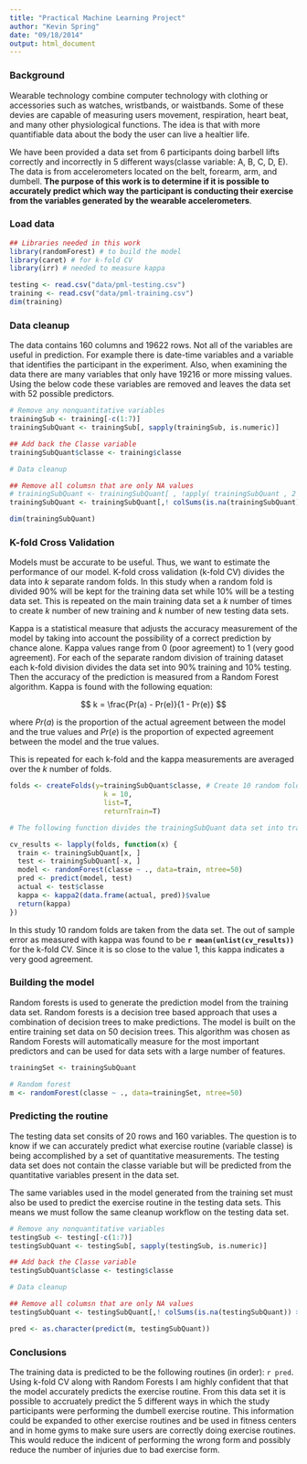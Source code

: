 ```yaml
---
title: "Practical Machine Learning Project"
author: "Kevin Spring"
date: "09/18/2014"
output: html_document
---
```


### Background

Wearable technology combine computer technology with clothing or accessories such as watches, wristbands, or waistbands. Some of these devies are capable of measuring users movement, respiration, heart beat, and many other physiological functions. The idea is that with more quantifiable data about the body the user can live a healtier life.

We have been provided a data set from 6 participants doing barbell lifts correctly and incorrectly in 5 different ways(classe variable: A, B, C, D, E). The data is from accelerometers located on the belt, forearm, arm, and dumbell. **The purpose of this work is to determine if it is possible to accurately predict which way the participant is conducting their exercise from the variables generated by the wearable accelerometers**.

### Load data
```r

## Libraries needed in this work
library(randomForest) # to build the model
library(caret) # for k-fold CV
library(irr) # needed to measure kappa

testing <- read.csv("data/pml-testing.csv")
training <- read.csv("data/pml-training.csv")
dim(training)
```

### Data cleanup

The data contains 160 columns and 19622 rows. Not all of the variables are useful in prediction. For example there is date-time variables and a variable that identifies the participant in the experiment. Also, when examining the data there are many variables that only have 19216 or more missing values. Using the below code these variables are removed and leaves the data set with 52 possible predictors.

```r
# Remove any nonquantitative variables
trainingSub <- training[-c(1:7)]
trainingSubQuant <- trainingSub[, sapply(trainingSub, is.numeric)]

## Add back the Classe variable
trainingSubQuant$classe <- training$classe

# Data cleanup

## Remove all columsn that are only NA values
# trainingSubQuant <- trainingSubQuant[ , !apply( trainingSubQuant , 2 , function(x) all(is.na(x)) ) ]
trainingSubQuant <- trainingSubQuant[,! colSums(is.na(trainingSubQuant)) >= 19216]

dim(trainingSubQuant)
```

### K-fold Cross Validation
Models must be accurate to be useful. Thus, we want to estimate the performance of our model. K-fold cross validation (k-fold CV) divides the data into *k* separate random folds. In this study when a random fold is divided 90% will be kept for the training data set while 10% will be a testing data set. This is repeated on the main training data set a *k* number of times to create *k* number of new training and *k* number of new testing data sets. 

Kappa is a statistical measure that adjusts the accuracy measurement of the model by taking into account the possibility of a correct prediction by chance alone. Kappa values range from 0 (poor agreement) to 1 (very good agreement). For each of the separate random division of training dataset each k-fold division divides the data set into 90% training and 10% testing. Then the accuracy of the prediction is measured from a Random Forest algorithm. Kappa is found with the following equation:

$$
k = \frac{Pr(a) - Pr(e)}{1 - Pr(e)}
$$

where $Pr(a)$ is the proportion of the actual agreement between the model and the true values and $Pr(e)$ is the proportion of expected agreement between the model and the true values.

This is repeated for each k-fold and the kappa measurements are averaged over the *k* number of folds.  

```r
folds <- createFolds(y=trainingSubQuant$classe, # Create 10 random folds
                       k = 10,
                       list=T,
                       returnTrain=T)

# The following function divides the trainingSubQuant data set into training and test data, creates a decision tree using the C5.0() function on the training data, generates a set of predictions from the test data, and compares the predicted and actual values using the kappa2() function.

cv_results <- lapply(folds, function(x) {
  train <- trainingSubQuant[x, ]
  test <- trainingSubQuant[-x, ]
  model <- randomForest(classe ~ ., data=train, ntree=50)
  pred <- predict(model, test)
  actual <- test$classe
  kappa <- kappa2(data.frame(actual, pred))$value
  return(kappa)
})
```

In this study 10 random folds are taken from the data set. The out of sample error as measured with kappa was found to be **`r mean(unlist(cv_results))`** for the k-fold CV. Since it is so close to the value 1, this kappa indicates a very good agreement.

### Building the model

Random forests is used to generate the prediction model from the training data set. Random forests is a decision tree based approach that uses a combination of decision trees to make predictions. The model is built on the entire training set data on 50 decision trees. This algorithm was chosen as Random Forests will automatically measure for the most important predictors and can be used for data sets with a large number of features.

```r
trainingSet <- trainingSubQuant

# Random forest
m <- randomForest(classe ~ ., data=trainingSet, ntree=50)
```

### Predicting the routine

The testing data set consits of 20 rows and 160 variables. The question is to know if we can accurately predict what exercise routine (variable classe) is being accomplished by a set of quantitative measurements. The testing data set does not contain the classe variable but will be predicted from the quantitative variables present in the data set.

The same variables used in the model generated from the training set must also be used to predict the exercise routine in the testing data sets. This means we must follow the same cleanup workflow on the testing data set.

```r
# Remove any nonquantitative variables
testingSub <- testing[-c(1:7)]
testingSubQuant <- testingSub[, sapply(testingSub, is.numeric)]

## Add back the Classe variable
testingSubQuant$classe <- testing$classe

# Data cleanup

## Remove all columsn that are only NA values
testingSubQuant <- testingSubQuant[,! colSums(is.na(testingSubQuant)) >= 19216]

pred <- as.character(predict(m, testingSubQuant))
```

### Conclusions
The training data is predicted to be the following routines (in order): `r pred`. Using k-fold CV along with Random Forests I am highly confident that that the model accurately predicts the exercise routine. From this data set it is possible to accruately predict the 5 different ways in which the study participants were performing the dumbell exercise routine. This information could be expanded to other exercise routines and be used in fitness centers and in home gyms to make sure users are correctly doing exercise routines. This would reduce the indicent of performing the wrong form and possibly reduce the number of injuries due to bad exercise form.
